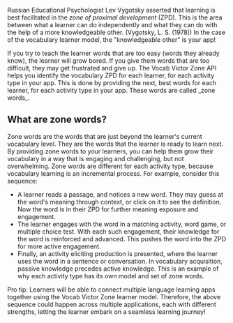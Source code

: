 Russian Educational Psychologist Lev Vygotsky asserted that learning is best facilitated in the _zone of proximal development_ (ZPD). This is the area between what a learner can do independently and what they can do with the help of a more knowledgeable other. (Vygotsky, L. S. (1978)) In the case of the vocabulary learner model, the "knowledgeable other" is your app!

<Tip>
  If you try to teach the learner words that are too easy (words they already
  know), the learner will grow bored. If you give them words that are too
  difficult, they may get frustrated and give up.
</Tip>
The Vocab Victor Zone API helps you identify the vocabulary ZPD for each learner, for each activity
type in your app. This is done by providing the next, best words for each learner,
for each activity type in your app. These words are called _zone words_.

## What are zone words?

Zone words are the words that are just beyond the learner's current vocabulary level. They are the words that the learner is ready to learn next. By providing zone words to your learners, you can help them grow their vocabulary in a way that is engaging and challenging, but not overwhelming. Zone words are different for each activity type, because vocabulary learning is an incremental process. For example, consider this sequence:

- A learner reads a passage, and notices a new word. They may guess at the word's meaning through context, or click on it to see the definition. Now the word is in their ZPD for further meaning exposure and engagement.
- The learner engages with the word in a matching activity, word game, or multiple choice test. With each such engagement, their knowledge for the word is reinforced and advanced. This pushes the word into the ZPD for more active engagement.
- Finally, an activity eliciting production is presented, where the learner uses the word in a sentence or conversation. In vocabulary acquisition, passive knowledge precedes active knowledge. This is an example of why each activity type has its own model and set of zone words.

<Note>
Pro tip: Learners will be able to connect multiple language learning apps together using the Vocab Victor Zone learner model. Therefore, the above sequence could happen across multiple applications, each with different strengths, letting the learner embark on a seamless learning journey!
</Note>